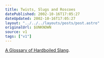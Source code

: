 ```yaml
---
title: Twists, Slugs and Roscoes
datePublished: 2002-10-16T17:05:27
dateUpdated: 2002-10-16T17:05:27
layout: "../../../layouts/posts/post.astro"
originalUrl: $UNKNOWN
source: v1
tags: ["v1"]
---
```


[A Glossary of Hardboiled Slang][1].

[1]: http://www.miskatonic.org/slang.html "Miskatonic University Press: A Glossary of Hardboiled Slang"
